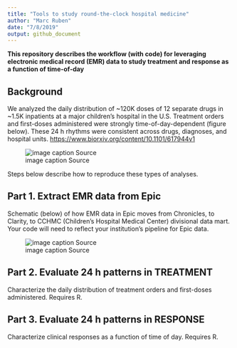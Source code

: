 ```yaml
---
title: "Tools to study round-the-clock hospital medicine"
author: "Marc Ruben"
date: "7/8/2019"
output: github_document
---
```


**This repository describes the workflow (with code) for leveraging electronic medical record (EMR) data to study treatment and response as a function of time-of-day**

## Background

We analyzed the daily distribution of ~120K doses of 12 separate drugs in ~1.5K inpatients at a major children’s hospital in the U.S. Treatment orders and first-doses administered were strongly time-of-day-dependent (figure below). These 24 h rhythms were consistent across drugs, diagnoses, and hospital units. <https://www.biorxiv.org/content/10.1101/617944v1>   

![image caption Source](images/GitRepo_AllDrugWheels.png)

Steps below describe how to reproduce these types of analyses.

## Part 1. Extract EMR data from Epic
Schematic (below) of how EMR data in Epic moves from Chronicles, to Clarity, to CCHMC (Children's Hospital Medical Center) divisional data mart. Your code will need to reflect your institution's pipeline for Epic data. 

![image caption Source](images/EpicSchematic.png)

## Part 2. Evaluate 24 h patterns in TREATMENT
Characterize the daily distribution of treatment orders and first-doses administered. Requires R.

## Part 3. Evaluate 24 h patterns in RESPONSE
Characterize clinical responses as a function of time of day. Requires R.